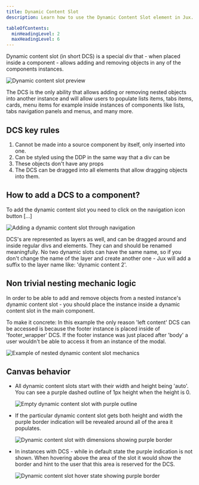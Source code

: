 ```yaml
---
title: Dynamic Content Slot
description: Learn how to use the Dynamic Content Slot element in Jux.

tableOfContents:
  minHeadingLevel: 2
  maxHeadingLevel: 6
---
```



Dynamic content slot (in short DCS) is a special div that - when placed inside a component - allows adding and removing objects in any of the components instances. 

<Image src={placeholder} alt="Dynamic content slot preview" />

The DCS is the only ability that allows adding or removing nested objects into another instance and will allow users to populate lists items, tabs items, cards, menu items for example inside instances of components like lists, tabs navigation panels and menus, and many more.

## DCS key rules

1. Cannot be made into a source component by itself, only inserted into one.
2. Can be styled using the DDP in the same way that a div can be
3. These objects don't have any props
4. The DCS can be dragged into all elements that allow dragging objects into them.

## How to add a DCS to a component?

To add the dynamic content slot you need to click on the navigation icon button […]

<Image src={dcsGuidelines} alt="Adding a dynamic content slot through navigation" />

DCS's are represented as layers as well, and can be dragged around and inside regular divs and elements. They can and should be renamed meaningfully. No two dynamic slots can have the same name, so if you don't change the name of the layer and create another one - Jux will add a suffix to the layer name like: 'dynamic content 2'.

## Non trivial nesting mechanic logic

In order to be able to add and remove objects from a nested instance's dynamic content slot - you should place the instance inside a dynamic content slot in the main component.

To make it concrete: In this example the only reason 'left content' DCS can be accessed is because the footer instance is placed inside of 'footer_wrapper' DCS. If the footer instance was just placed after 'body' a user wouldn't be able to access it from an instance of the modal.

<Image src={dcsLinking} alt="Example of nested dynamic content slot mechanics" />

## Canvas behavior

- All dynamic content slots start with their width and height being 'auto'. You can see a purple dashed outline of 1px height when the height is 0.
    
    <Image src={canvasBehavior} alt="Empty dynamic content slot with purple outline" />
    
- If the particular dynamic content slot gets both height and width the purple border indication will be revealed around all of the area it populates.
    
    <Image src={slotsWidthHeight} alt="Dynamic content slot with dimensions showing purple border" />
    
- In instances with DCS - while in default state the purple indication is not shown. When hovering above the area of the slot it would show the border and hint to the user that this area is reserved for the DCS.
    
    <Image src={placeholder} alt="Dynamic content slot hover state showing purple border" /> 
